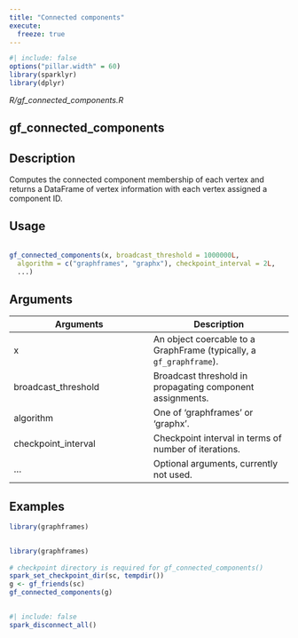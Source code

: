 ```yaml
---
title: "Connected components"
execute:
  freeze: true
---
```


```r
#| include: false
options("pillar.width" = 60)
library(sparklyr) 
library(dplyr)
```

*R/gf_connected_components.R*

## gf_connected_components

## Description
 Computes the connected component membership of each vertex and returns a DataFrame    of vertex information with each vertex assigned a component ID. 


## Usage
```r
 
gf_connected_components(x, broadcast_threshold = 1000000L, 
  algorithm = c("graphframes", "graphx"), checkpoint_interval = 2L, 
  ...) 
```

## Arguments
|Arguments|Description|
|---|---|
| x | An object coercable to a GraphFrame (typically, a `gf_graphframe`). |
| broadcast_threshold | Broadcast threshold in propagating component assignments. |
| algorithm | One of 'graphframes' or 'graphx'. |
| checkpoint_interval | Checkpoint interval in terms of number of iterations. |
| ... | Optional arguments, currently not used. |





## Examples
```r
library(graphframes)
 
```
```r
library(graphframes)
 
# checkpoint directory is required for gf_connected_components() 
spark_set_checkpoint_dir(sc, tempdir()) 
g <- gf_friends(sc) 
gf_connected_components(g) 
 
```



```r
#| include: false
spark_disconnect_all()
```
